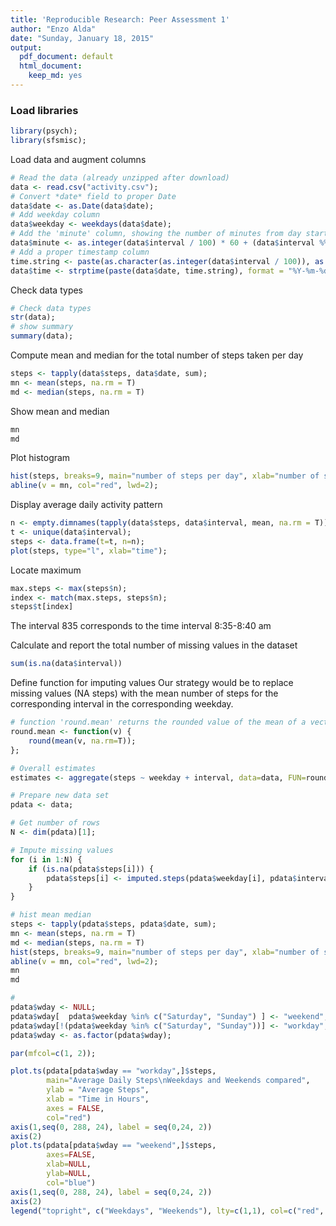 ```yaml
---
title: 'Reproducible Research: Peer Assessment 1'
author: "Enzo Alda"
date: "Sunday, January 18, 2015"
output:
  pdf_document: default
  html_document:
    keep_md: yes
---
```


### Load libraries

```r
library(psych);
library(sfsmisc);
```

Load data and augment columns 
```r
# Read the data (already unzipped after download)
data <- read.csv("activity.csv");
# Convert *date* field to proper Date
data$date <- as.Date(data$date);
# Add weekday column
data$weekday <- weekdays(data$date);
# Add the 'minute' column, showing the number of minutes from day start
data$minute <- as.integer(data$interval / 100) * 60 + (data$interval %% 100)
# Add a proper timestamp column
time.string <- paste(as.character(as.integer(data$interval / 100)), as.character(data$interval %% 100), sep=":");
data$time <- strptime(paste(data$date, time.string), format = "%Y-%m-%d %H:%M");
```

Check data types
```r
# Check data types
str(data);
# show summary
summary(data);
```

Compute mean and median for the total number of steps taken per day
```r
steps <- tapply(data$steps, data$date, sum);
mn <- mean(steps, na.rm = T)
md <- median(steps, na.rm = T)
```

Show mean and median
```r
mn
md
```

Plot histogram
```r
hist(steps, breaks=9, main="number of steps per day", xlab="number of steps", col="lightblue");
abline(v = mn, col="red", lwd=2);
```

Display average daily activity pattern
```r
n <- empty.dimnames(tapply(data$steps, data$interval, mean, na.rm = T));
t <- unique(data$interval);
steps <- data.frame(t=t, n=n);
plot(steps, type="l", xlab="time");
```

Locate maximum
```r
max.steps <- max(steps$n);
index <- match(max.steps, steps$n);
steps$t[index]
```
The interval 835 corresponds to the time interval 8:35-8:40 am

Calculate and report the total number of missing values in the dataset
```r
sum(is.na(data$interval))
```

Define function for imputing values
Our strategy would be to replace missing values (NA steps) with the mean number
of steps for the corresponding interval in the corresponding weekday.
```r
# function 'round.mean' returns the rounded value of the mean of a vector
round.mean <- function(v) {
    round(mean(v, na.rm=T));
};

# Overall estimates
estimates <- aggregate(steps ~ weekday + interval, data=data, FUN=round.mean);

# Prepare new data set
pdata <- data;

# Get number of rows
N <- dim(pdata)[1];

# Impute missing values
for (i in 1:N) {
    if (is.na(pdata$steps[i])) {
        pdata$steps[i] <- imputed.steps(pdata$weekday[i], pdata$interval[i]);
    }
}
```

```r
# hist mean median
steps <- tapply(pdata$steps, pdata$date, sum);
mn <- mean(steps, na.rm = T)
md <- median(steps, na.rm = T)
hist(steps, breaks=9, main="number of steps per day", xlab="number of steps", col="lightblue");
abline(v = mn, col="red", lwd=2);
mn
md

#
pdata$wday <- NULL;
pdata$wday[  pdata$weekday %in% c("Saturday", "Sunday") ] <- "weekend";
pdata$wday[!(pdata$weekday %in% c("Saturday", "Sunday"))] <- "workday";
pdata$wday <- as.factor(pdata$wday);

par(mfcol=c(1, 2));

plot.ts(pdata[pdata$wday == "workday",]$steps,
        main="Average Daily Steps\nWeekdays and Weekends compared", 
        ylab = "Average Steps", 
        xlab = "Time in Hours",
        axes = FALSE,
        col="red") 
axis(1,seq(0, 288, 24), label = seq(0,24, 2))
axis(2)
plot.ts(pdata[pdata$wday == "weekend",]$steps,
        axes=FALSE,
        xlab=NULL,
        ylab=NULL,
        col="blue") 
axis(1,seq(0, 288, 24), label = seq(0,24, 2))
axis(2)
legend("topright", c("Weekdays", "Weekends"), lty=c(1,1), col=c("red", "blue"))
```

